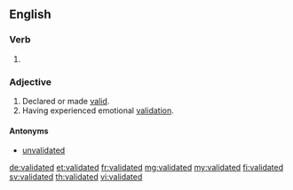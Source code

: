 ==English==

===Verb===
{{head|en|verb form}}

# {{en-past of|validate}}

===Adjective===
{{en-adj|-}}

# Declared or made [[valid]].
# Having experienced emotional [[validation]].

====Antonyms====
* [[unvalidated]]

[[de:validated]]
[[et:validated]]
[[fr:validated]]
[[mg:validated]]
[[my:validated]]
[[fi:validated]]
[[sv:validated]]
[[th:validated]]
[[vi:validated]]